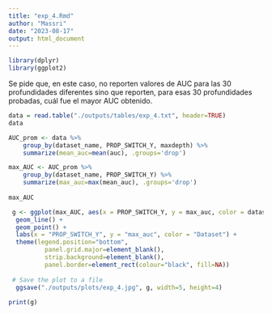 ```yaml
---
title: "exp_4.Rmd"
author: "Massri"
date: "2023-08-17"
output: html_document
---
```

```r
library(dplyr)
library(ggplot2)
```

Se pide que, en este caso, no reporten valores de AUC para las 30 profundidades diferentes sino que reporten, para esas 30 profundidades probadas, cuál fue el mayor AUC obtenido.

```r
data = read.table("./outputs/tables/exp_4.txt", header=TRUE)
data
```
```r
AUC_prom <- data %>%
    group_by(dataset_name, PROP_SWITCH_Y, maxdepth) %>%
    summarize(mean_auc=mean(auc), .groups='drop')

max_AUC <- AUC_prom %>%
    group_by(dataset_name, PROP_SWITCH_Y) %>%
    summarize(max_auc=max(mean_auc), .groups='drop')
  
max_AUC
```
```r
 g <- ggplot(max_AUC, aes(x = PROP_SWITCH_Y, y = max_auc, color = dataset_name)) +
  geom_line() +
  geom_point() +
  labs(x = "PROP_SWITCH_Y", y = "max_auc", color = "Dataset") +
  theme(legend.position="bottom",
          panel.grid.major=element_blank(),
          strip.background=element_blank(),
          panel.border=element_rect(colour="black", fill=NA))
  
 # Save the plot to a file
  ggsave("./outputs/plots/exp_4.jpg", g, width=5, height=4)
  
print(g)
```

